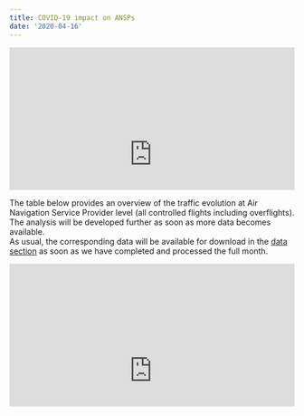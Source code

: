 ```yaml
---
title: COVID-19 impact on ANSPs
date: '2020-04-16'
---
```

<style type="text/css">
.img-responsive {
    margin: 0 auto;
    max-width: 75%
}

.resp-container {
    position: relative;
    overflow: hidden;
    padding-top: 50.0%;
}

.resp-iframe {
    position: absolute;
    top: 0;
    left: 0;
    width: 100%;
    height: 150%;
    border: 0;
}
</style>

<div class="col-18 col-md-12">
<div class="resp-container">
<iframe class="resp-iframe" src="https://datastudio.google.com/embed/reporting/a960e72f-e79d-47f4-8ef1-e7c5cecb1ac5/page/jwMJB" frameborder="0" style="border:0" allowfullscreen></iframe>
</div>
</div>

The table below provides an overview of the traffic evolution at Air Navigation Service Provider level (all controlled flights including overflights).<br> 
The analysis will be developed further as soon as more data becomes available. <br>
As usual, the corresponding data will be available for download in the [data section](/data/) as soon as we have completed and processed the full month.
    
<div class="resp-container">
<iframe class="resp-iframe" src="https://datastudio.google.com/embed/reporting/a960e72f-e79d-47f4-8ef1-e7c5cecb1ac5/page/JSNJB" frameborder="0" style="border:0" allowfullscreen></iframe>
</div>